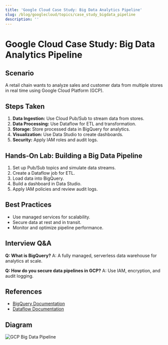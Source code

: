 ```yaml
---
title: 'Google Cloud Case Study: Big Data Analytics Pipeline'
slug: /blog/googlecloud/topics/case_study_bigdata_pipeline
description: ''
---
```

# Google Cloud Case Study: Big Data Analytics Pipeline

## Scenario
A retail chain wants to analyze sales and customer data from multiple stores in real time using Google Cloud Platform (GCP).

## Steps Taken
1. **Data Ingestion:** Use Cloud Pub/Sub to stream data from stores.
2. **Data Processing:** Use Dataflow for ETL and transformation.
3. **Storage:** Store processed data in BigQuery for analytics.
4. **Visualization:** Use Data Studio to create dashboards.
5. **Security:** Apply IAM roles and audit logs.

## Hands-On Lab: Building a Big Data Pipeline
1. Set up Pub/Sub topics and simulate data streams.
2. Create a Dataflow job for ETL.
3. Load data into BigQuery.
4. Build a dashboard in Data Studio.
5. Apply IAM policies and review audit logs.

## Best Practices
- Use managed services for scalability.
- Secure data at rest and in transit.
- Monitor and optimize pipeline performance.

## Interview Q&A
**Q: What is BigQuery?**
A: A fully managed, serverless data warehouse for analytics at scale.

**Q: How do you secure data pipelines in GCP?**
A: Use IAM, encryption, and audit logging.

## References
- [BigQuery Documentation](https://cloud.google.com/bigquery/docs)
- [Dataflow Documentation](https://cloud.google.com/dataflow/docs)

## Diagram
![GCP Big Data Pipeline](https://cloud.google.com/images/bigquery/bigquery-architecture.png)
